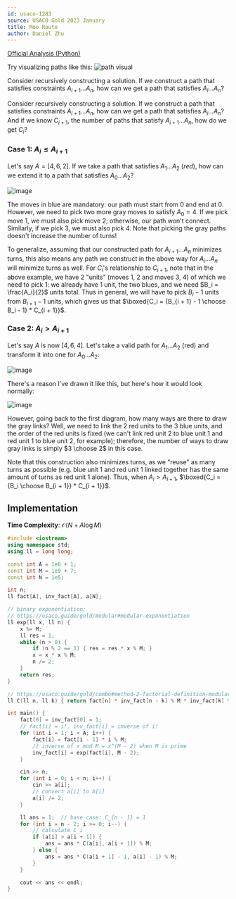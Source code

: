 ```yaml
---
id: usaco-1283
source: USACO Gold 2023 January
title: Moo Route
author: Daniel Zhu
---
```


[Official Analysis (Python)](http://www.usaco.org/current/data/sol_prob3_gold_jan23.html)

<Spoiler title="Hint 1">

Try visualizing paths like this:
![path visual](usaco-1283/hint1.jpg)

</Spoiler>

<Spoiler title="Hint 2">

Consider recursively constructing a solution.
If we construct a path that satisfies constraints $A_{i + 1}...A_n$, how can we get a path that satisfies $A_i...A_n$?

</Spoiler>

<Spoiler title="Solution">

Consider recursively constructing a solution. If we construct a path that satisfies constraints $A_{i + 1}...A_n$, how can we get a path that satisfies $A_i...A_n$? And if we know $C_{i + 1}$, the number of paths that satisfy $A_{i + 1}...A_n$, how do we get $C_i$?

### Case 1: $A_i \leq A_{i + 1}$

Let's say $A = [4, 6, 2]$. If we take a path that satisfies $A_1...A_2$ (*red*), how can we extend it to a path that satisfies $A_0...A_2$?

![image](usaco-1283/1.jpeg)

The moves in blue are mandatory: our path must start from 0 and end at 0. However, we need to pick two more gray moves to satisfy $A_0 = 4$. If we pick move 1, we must also pick move 2; otherwise, our path won't connect. Similarly, if we pick 3, we must also pick 4. Note that picking the gray paths doesn't increase the number of turns!

To generalize, assuming that our constructed path for $A_{i + 1}...A_n$ minimizes turns, this also means any path we construct in the above way for $A_i...A_n$ will minimize turns as well. For $C_i$'s relationship to $C_{i + 1}$, note that in the above example, we have 2 "units" (moves 1, 2 and moves 3, 4) of which we need to pick 1: we already have 1 unit, the two blues, and we need $B_i = \frac{A_i}{2}$ units total. Thus in general, we will have to pick $B_i - 1$ units from $B_{i + 1} - 1$ units, which gives us that $\boxed{C_i = {B_{i + 1} - 1 \choose B_i - 1} * C_{i + 1}}$.

### Case 2: $A_i > A_{i + 1}$

Let's say $A$ is now $[4, 6, 4]$. Let's take a valid path for $A_1...A_2$ (red) and transform it into one for $A_0...A_2$:

![image](usaco-1283/2.jpg)

There's a reason I've drawn it like this, but here's how it would look normally:

![image](usaco-1283/3.jpg)

However, going back to the first diagram, how many ways are there to draw the gray links? Well, we need to link the 2 red units to the 3 blue units, and the order of the red units is fixed (we can't link red unit 2 to blue unit 1 and red unit 1 to blue unit 2, for example); therefore, the number of ways to draw gray links is simply $3 \choose 2$ in this case.

Note that this construction also minimizes turns, as we "reuse" as many turns as possible (e.g. blue unit 1 and red unit 1 linked together has the same amount of turns as red unit 1 alone).
Thus, when $A_i > A_{i + 1}$, $\boxed{C_i = {B_i \choose B_{i + 1}} * C_{i + 1}}$.

## Implementation

**Time Complexity**: $\mathcal{O}(N + A\log{M})$

<LanguageSection>
<CPPSection>

```cpp
#include <iostream>
using namespace std;
using ll = long long;

const int A = 1e6 + 1;
const int M = 1e9 + 7;
const int N = 1e5;

int n;
ll fact[A], inv_fact[A], a[N];

// binary exponentiation:
// https://usaco.guide/gold/modular#modular-exponentiation
ll exp(ll x, ll n) {
	x %= M;
	ll res = 1;
	while (n > 0) {
		if (n % 2 == 1) { res = res * x % M; }
		x = x * x % M;
		n /= 2;
	}
	return res;
}

// https://usaco.guide/gold/combo#method-2-factorial-definition-modular-inverses---mathcalon--log-mod
ll C(ll n, ll k) { return fact[n] * inv_fact[n - k] % M * inv_fact[k] % M; }

int main() {
	fact[0] = inv_fact[0] = 1;
	// fact[i] = i!, inv_fact[i] = inverse of i!
	for (int i = 1; i < A; i++) {
		fact[i] = fact[i - 1] * i % M;
		// inverse of x mod M = x^(M - 2) when M is prime
		inv_fact[i] = exp(fact[i], M - 2);
	}

	cin >> n;
	for (int i = 0; i < n; i++) {
		cin >> a[i];
		// convert a[i] to b[i]
		a[i] /= 2;
	}

	ll ans = 1;  // base case: C_{n - 1} = 1
	for (int i = n - 2; i >= 0; i--) {
		// calculate C_i
		if (a[i] > a[i + 1]) {
			ans = ans * C(a[i], a[i + 1]) % M;
		} else {
			ans = ans * C(a[i + 1] - 1, a[i] - 1) % M;
		}
	}

	cout << ans << endl;
}
```

</CPPSection>
</LanguageSection>

</Spoiler>
